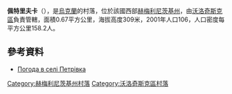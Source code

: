 {{coord|49|26|39|N|26|15|54|E|scale:100000|display=title}}

'''佩特里夫卡'''（{{lang-uk|Петрівка}}），是[[烏克蘭|烏克蘭]]的村落，位於該國西部[[赫梅利尼茨基州|赫梅利尼茨基州]]，由[[沃洛奇斯克區|沃洛奇斯克區]]負責管轄，面積0.67平方公里，海拔高度309米，2001年人口106，人口密度每平方公里158.2人。

==參考資料==
* [http://weather.in.ua/ua/hmel'nickaja/20150 Погода в селі Петрівка] {{Wayback|url=http://weather.in.ua/ua/hmel%27nickaja/20150 |date=20160305113400 }}

{{DEFAULTSORT:Петрівка}}
[[Category:赫梅利尼茨基州村落|Category:赫梅利尼茨基州村落]]
[[Category:沃洛奇斯克區村落|Category:沃洛奇斯克區村落]]


{{Khmelnytskyi-geo-stub}}